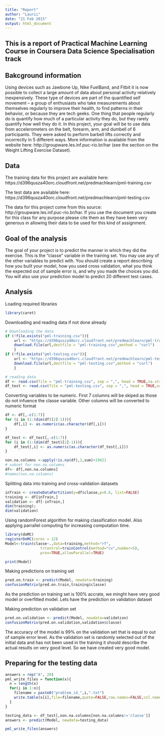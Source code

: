 ```yaml
---
title: "Report"
author: "Laurii"
date: "21 Feb 2015"
output: html_document
---
```


## This is a report of Practical Machine Learning Course in Coursera Data Science Specialisation track

## Bakcground information 
Using devices such as Jawbone Up, Nike FuelBand, and Fitbit it is now possible to collect a large amount of data about personal activity relatively inexpensively. 
These type of devices are part of the quantified self movement – a group of enthusiasts who take measurements about themselves regularly to improve their health, to find patterns in their behavior, or because they are tech geeks. One thing that people regularly do is quantify how much of a particular activity they do, but they rarely quantify how well they do it. In this project, your goal will be to use data from accelerometers on the belt, forearm, arm, and dumbell of 6 participants. They were asked to perform barbell lifts correctly and incorrectly in 5 different ways. More information is available from the website here: http://groupware.les.inf.puc-rio.br/har (see the section on the Weight Lifting Exercise Dataset). 

## Data

The training data for this project are available here: 
https://d396qusza40orc.cloudfront.net/predmachlearn/pml-training.csv

The test data are available here: 
https://d396qusza40orc.cloudfront.net/predmachlearn/pml-testing.csv

The data for this project come from this source: http://groupware.les.inf.puc-rio.br/har. If you use the document you create for this class for any purpose please cite them as they have been very generous in allowing their data to be used for this kind of assignment. 

## Goal of the analysis

The goal of your project is to predict the manner in which they did the exercise. This is the "classe" variable in the training set. You may use any of the other variables to predict with. You should create a report describing how you built your model, how you used cross validation, what you think the expected out of sample error is, and why you made the choices you did. You will also use your prediction model to predict 20 different test cases. 


## Analysis

Loading required libraries
```r
library(caret)
```

Downloading and reading data if not done already
```r
# Downloading the data
if (!file.exists("pml-training.csv")){
    url <- "https://d396qusza40orc.cloudfront.net/predmachlearn/pml-training.csv"
    download.file(url,destfile = "pml-training.csv",method = "curl")
    }
if (!file.exists("pml-testing.csv")){
    url <- "https://d396qusza40orc.cloudfront.net/predmachlearn/pml-testing.csv"
    download.file(url,destfile = "pml-testing.csv",method = "curl")
    }

# reading data
df <- read.csv(file = "pml-training.csv", sep = ",", head = TRUE,na.strings=c("NA","#DIV/0!",""))
df_test <- read.csv(file = "pml-testing.csv", sep = ",", head = TRUE,na.strings=c("NA","#DIV/0!",""))
```

Converting variables to be numeric.
First 7 columns will be skiped as those do not infuence the classe variable. 
Other columns will be converted to numeric format
```r
df <- df[,-c(1:7)]
for (i in (1:(dim(df)[2]-1))){
    df[,i] <- as.numeric(as.character(df[,i]))
}

df_test <- df_test[,-c(1:7)]
for (i in (1:(dim(df_test)[2]-1))){
    df_test[,i] <- as.numeric(as.character(df_test[,i]))
}

non.na.columns <-apply(!is.na(df),2,sum)>19621
# subset for non.na.columns
df<- df[,non.na.columns]
#names(non.na.columns)
```


Splitting data into training and cross-validation datasets
```r
inTrain <- createDataPartition(y=df$classe,p=0.6, list=FALSE)
training <- df[inTrain,]
validation <- df[-inTrain,]
dim(training); 
dim(validation)
```

Using randomForest algorithm for making classification model. 
Also applying parrallel computing for increasing computation time.

```r
library(doMC)
registerDoMC(cores = 12)
Model<-train(classe~.,data=training,method="rf",
                trControl=trainControl(method="cv",number=5),
                prox=TRUE,allowParallel=TRUE)

print(Model)
```

Making predictions on training set
```r
pred.on.train <- predict(Model, newdata=training)
confusionMatrix(pred.on.train,training$classe)
```
As the prediction on training set is 100% accrate, we minght have very good model or overfitted model.
Lets have the prediction on validation dataset

Making prediction on validation set
```r
pred.on.validation <- predict(Model, newdata=validation)
confusionMatrix(pred.on.validation,validation$classe)
```
The accuracy of the model is 99% on the validation set that is equal to out of sample error level.
As the validation set is randomly selected out of the initial data and has not been used in the training it should describe the actual results on very good level. 
So we have created very good model.


## Preparing for the testing data
```r
answers = rep("A", 20)
pml_write_files = function(x){
  n = length(x)
  for(i in 1:n){
    filename = paste0("problem_id_",i,".txt")
    write.table(x[i],file=filename,quote=FALSE,row.names=FALSE,col.names=FALSE)
  }
}

testing_data <- df_test[,non.na.columns[non.na.columns!='classe']]
answers <- predict(Model, newdata=testing_data)

pml_write_files(answers)
```

